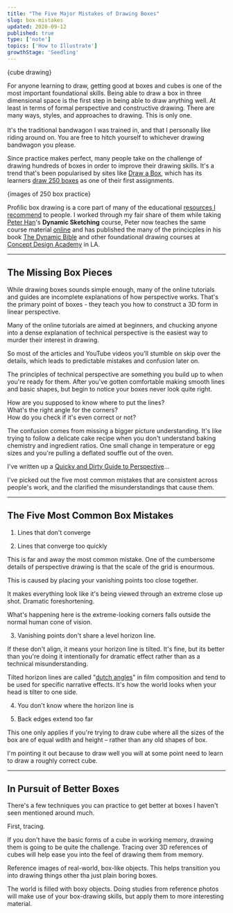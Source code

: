 ```yaml
---
title: "The Five Major Mistakes of Drawing Boxes"
slug: box-mistakes
updated: 2020-09-12
published: true
type: ['note']
topics: ['How to Illustrate']
growthStage: 'Seedling'
---
```



{cube drawing}

For anyone learning to draw, getting good at boxes and cubes is one of the most important foundational skills. Being able to draw a box in three dimensional space is the first step in being able to draw anything well. <Footnote idName={1}><span>At least in terms of formal perspective and constructive drawing. There are many ways, styles, and approaches to drawing. This is only one.</span><br/><br/><span>It's the traditional bandwagon I was trained in, and that I personally like riding around on. You are free to hitch yourself to whichever drawing bandwagon you please.</span></Footnote>

Since practice makes perfect, many people take on the challenge of drawing hundreds of boxes in order to improve their drawing skills.
It's a trend that's been popularised by sites like [Draw a Box](https://drawabox.com/), which has its learners [draw 250 boxes](https://drawabox.com/lesson/250boxes) as one of their first assignments.

{images of 250 box practice}

Profilic box drawing is a core part of many of the educational [resources I recommend](/resources) to people. I worked through my fair share of them while taking [Peter Han](https://www.instagram.com/peterhanstyle/)'s **Dynamic Sketching** course, <Footnote idName={2}>Peter now teaches the same course material [online](https://peterhanstyle.artstation.com/projects/XB5D1L?album_id=1673541) and has published the many of the princicples in his book [The Dynamic Bible](https://peterhanstyle.myshopify.com/products/dynamic-bible?variant=46561311765)</Footnote> and other foundational drawing courses at [Concept Design Academy](http://conceptdesignacad.com/) in LA.


---

## The Missing Box Pieces 

While drawing boxes sounds simple enough, many of the online tutorials and guides are incomplete explanations of how perspective works. That's the primary point of boxes - they teach you how to construct a 3D form in linear perspective.

Many of the online tutorials are aimed at beginners, and chucking anyone into a dense explanation of technical perspective is the easiest way to murder their interest in drawing.

So most of the articles and YouTube videos you'll stumble on skip over the details, which leads to predictable mistakes and confusion later on.

The principles of technical perspective are something you build up to when you're ready for them. After you've gotten comfortable making smooth lines and basic shapes, but begin to notice your boxes never look quite right.

How are you supposed to know where to put the lines?  
What's the right angle for the corners?  
How do you check if it's even correct or not?

The confusion comes from missing a bigger picture understanding. It's like trying to follow a delicate cake recipe when you don't understand baking chemistry and ingredient ratios. One small change in temperature or egg sizes and you're pulling a deflated souffle out of the oven.

I've written up a [Quicky and Dirty Guide to Perspective]()...

I've picked out the five most common mistakes that are consistent across people's work, and the clarified the misunderstandings that cause them.

---

## The Five Most Common Box Mistakes

1. Lines that don't converge



2. Lines that converge too quickly

This is far and away the most common mistake.
One of the cumbersome details of perspective drawing is that the scale of the grid is enourmous.

This is caused by placing your vanishing points too close together.

It makes everything look like it's being viewed through an extreme close up shot. Dramatic foreshortening.

What's happening here is the extreme-looking corners falls outside the normal human cone of vision.


3. Vanishing points don't share a level horizon line.

If these don't align, it means your horizon line is tilted. It's fine, but its better than you're doing it intentionally for dramatic effect rather than as a technical misunderstanding.

Tilted horizon lines are called "[dutch angles](https://en.wikipedia.org/wiki/Dutch_angle)" in film composition and tend to be used for specific narrative effects. It's how the world looks when your head is tilter to one side.

4. You don't know where the horizon line is

5. Back edges extend too far

This one only applies if you're trying to draw cube where all the sizes of the box are of equal wdith and height – rather than any old shapes of box.

I'm pointing it out because to draw well you will at some point need to learn to draw a roughly correct cube. 

---

## In Pursuit of Better Boxes

There's a few techniques you can practice to get better at boxes I haven't seen mentioned around much.

First, tracing.

If you don't have the basic forms of a cube in working memory, drawing them is going to be quite the challenge. Tracing over 3D references of cubes will help ease you into the feel of drawing them from memory.

Reference images of real-world, box-like objects. This helps transition you into drawing things other tha just plain boring boxes.

The world is filled with boxy objects. Doing studies from reference photos will make use of your box-drawing skills, but apply them to more interesting material.





